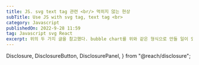 ```yaml
---
title: JS. svg text tag 관련 <br/> 먹히지 않는 현상
subTitle: Use JS with svg tag, text tag <br>
category: Javascript
publishedOn: 2022-9-28 11:59
tag: Javascript svg React
excerpt: 위의 두 가지 글을 참고했다. bubble chart를 위와 같은 형식으로 만들 일이 있었는데, 아래처럼 컴포넌트 내에서 처리를 해서 줄바꿈을 하려고 해도 먹히지 않는 현상이 발생하였다.
---
```



  Disclosure,
  DisclosureButton,
  DisclosurePanel,
} from "@reach/disclosure";

<Meta title="JS. svg text tag 관련 <br/> 먹히지 않는 현상" />

<Title
  title={"JS. svg text tag 관련 <br/> 먹히지 않는 현상"}
  subTitle={"Use JS with svg tag, text tag <br>"}
  date={"2022-9-28 11:59"}
/>

위의 두 가지 글을 참고했다. bubble chart를 위와 같은 형식으로 만들 일이 있었는데, 아래처럼 컴포넌트 내에서 처리를 해서 줄바꿈을 하려고 해도 먹히지 않는 현상이 발생하였다.

```
{ content.split("\n").map((txt) => (
	<>
    	{txt}
     	<br/>
    </>
))}
```

보통은 이렇게 하면 먹힌다는데, 나는 d3를 사용하고 있어서 위의 태그를 보았더니 text tag 내에 있는 content였다. 이와 관련하여 글을 찾아보던 중에 (참고 문서)의 글과 MDN글을 찾게 되었다.

**결론은, text tag 안에서는 br tag나 줄바꿈이 먹히지 않기 때문에 tspan 이라는 태그로 cotent를 감싸 주어서 그 각각의 태그마다 dx, dy 등의 속성으로 위치를 직접 잡아 주어야 한다는 것이다.**

```
{/*space line condition*/}
            {content.split("\n").map((txt, idx) => {
                if(content.split("\n").length === 1) {
                    return <tspan> {txt} </tspan>
                }
                if(idx === 0 && content.split("\n").length >= 3) {
                    return <tspan dy={-8}> {txt} </tspan>
                }
                if(idx === 0) {
                    return <tspan dy={-1}> {txt} </tspan>
                }
                if(idx === 1 && txt.length === 1) {
                    return <tspan dy={14} dx={-30}> {txt} </tspan>
                }
                else if(idx === 1 && txt.length <= 2) {
                    return <tspan dy={14} dx={-36}> {txt} </tspan>
                }
                else if(idx === 1 && this.regex.test(txt) && txt.length >= 4) {
                    return <tspan dy={14} dx={-46}> {txt} </tspan>
                }
                else if(idx === 1) {
                    return <tspan dy={14} dx={-40}> {txt} </tspan>
                }
                else if(idx === 2 && txt.length < 3) {
                    return <tspan dy={14} dx={-24}> {txt} </tspan>
                }
                else if(idx === 2) {
                    return <tspan dy={14} dx={-38}> {txt} </tspan>
                }
            })}
```

번거롭지만 이 방법밖에 없는 것 같아서 아래와 같이 글자 수 별로 각각의 위치를 정해준 결과 맨 상단과 같은 줄바꿈이 된 결과물이 나올 수 있었다. (다른 방법이 있을까?)🤔🤔

_참고 문서_

[SVG 텍스트 - Graphics ARIA Guidebook](https://a11y.gitbook.io/graphics-aria/svg-graphics/svg-text)

[text tag - SVG: Scalable Vector Graphics | MDN](https://developer.mozilla.org/en-US/docs/Web/SVG/Element/text)
